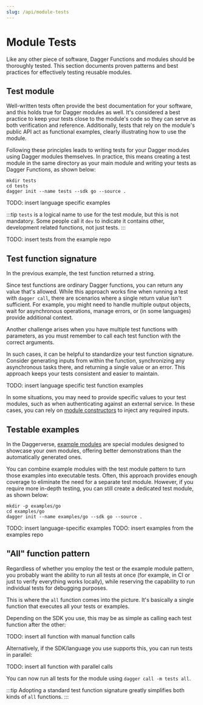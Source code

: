```yaml
---
slug: /api/module-tests
---
```



# Module Tests

Like any other piece of software, Dagger Functions and modules should be thoroughly tested. This section documents proven patterns and best practices for effectively testing reusable modules.

## Test module

Well-written tests often provide the best documentation for your software, and this holds true for Dagger modules as well. It's considered a best practice to keep your tests close to the module's code so they can serve as both verification and reference. Additionally, tests that rely on the module's public API act as functional examples, clearly illustrating how to use the module.

Following these principles leads to writing tests for your Dagger modules using Dagger modules themselves. In practice, this means creating a test module in the same directory as your main module and writing your tests as Dagger Functions, as shown below:

```shell
mkdir tests
cd tests
dagger init --name tests --sdk go --source .
```

TODO: insert language specific examples

:::tip
`tests` is a logical name to use for the test module, but this is not mandatory. Some people call it `dev` to indicate it contains other, development related functions, not just tests.
:::

TODO: insert tests from the example repo

## Test function signature

In the previous example, the test function returned a string.

Since test functions are ordinary Dagger functions, you can return any value that's allowed. While this approach works fine when running a test with `dagger call`, there are scenarios where a single return value isn't sufficient. For example, you might need to handle multiple output objects, wait for asynchronous operations, manage errors, or (in some languages) provide additional context.

Another challenge arises when you have multiple test functions with parameters, as you must remember to call each test function with the correct arguments.

In such cases, it can be helpful to standardize your test function signature. Consider generating inputs from within the function, synchronizing any asynchronous tasks there, and returning a single value or an error. This approach keeps your tests consistent and easier to maintain.

TODO: insert language specific test function examples

In some situations, you may need to provide specific values to your test modules, such as when authenticating against an external service. In these cases, you can rely on [module constructors](./constructors.mdx) to inject any required inputs.

## Testable examples

In the Daggerverse, [example modules](https://docs.dagger.io/api/daggerverse#examples) are special modules designed to showcase your own modules, offering better demonstrations than the automatically generated ones.

You can combine example modules with the test module pattern to turn those examples into executable tests. Often, this approach provides enough coverage to eliminate the need for a separate test module. However, if you require more in-depth testing, you can still create a dedicated test module, as shown below:

```shell
mkdir -p examples/go
cd examples/go
dagger init --name examples/go --sdk go --source .
```

TODO: insert language-specific examples
TODO: insert examples from the examples repo

## "All" function pattern

Regardless of whether you employ the test or the example module pattern, you probably want the ability to run all tests at once (for example, in CI or just to verify everything works locally), while reserving the capability to run individual tests for debugging purposes.

This is where the `all` function comes into the picture. It's basically a single function that executes all your tests or examples.

Depending on the SDK you use, this may be as simple as calling each test function after the other:

TODO: insert all function with manual function calls

Alternatively, if the SDK/language you use supports this, you can run tests in parallel:

TODO: insert all function with parallel calls

You can now run all tests for the module using `dagger call -m tests all`.

:::tip
Adopting a standard test function signature greatly simplifies both kinds of `all` functions.
:::
